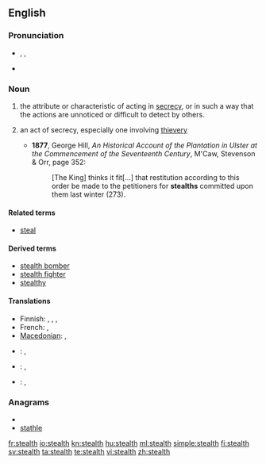 {{wikipedia|dab=stealth}}
==English==

===Pronunciation===
* {{enPR|stĕlth}}, {{IPA|/stɛlθ/}}, {{SAMPA|/stElT/}}
* {{rhymes|ɛlθ}}

===Noun===
{{en-noun|s|-}}

# {{uncountable}} the attribute or characteristic of acting in [[secrecy]], or in such a way that the actions are unnoticed or difficult to detect by others.
# {{context|archaic|countable}} an act of secrecy, especially one involving [[thievery]]
#* '''1877''', George Hill, ''An Historical Account of the Plantation in Ulster at the Commencement of the Seventeenth Century'', M'Caw, Stevenson & Orr, page 352:
#*: [The King] thinks it fit[...] that restitution according to this order be made to the petitioners for '''stealths''' committed upon them last winter (273).

====Related terms====
* [[steal]]

====Derived terms====
* [[stealth bomber]]
* [[stealth fighter]]
* [[stealthy]]

====Translations====
{{trans-top|attribute or characteristic of acting in secrecy}}
* Finnish: {{t|fi|salamyhkäisyys}}, {{t-|fi|salakähmäisyys}}, {{t-|fi|häive}}, {{t|fi|häivetekniikka}}
* French: {{t+|fr|furtivité|f}},  {{t+|fr|discrétion|f}}
* [[Macedonian]]: {{t|mk|прикрадување|n|tr=prikradúvanje}},  {{t|mk|потајност|f|tr=pótajnost}}
{{trans-mid}}
{{trans-bottom}}

{{checktrans-top}}
* {{ttbc|Dutch}}: {{t-|nl|steels}}, {{t+|nl|stiekem}}
{{trans-mid}}
* {{ttbc|Kurdish}}: {{t+|ku|dizîkî}}, {{t|ku|nehînî}}
* {{ttbc|Spanish}}: {{t-|es|cautela}}, {{t|es|sigilo}}
{{trans-bottom}}

===Anagrams===
* {{alphagram|aehlstt}}
* [[stathle#English|stathle]]

[[fr:stealth]]
[[io:stealth]]
[[kn:stealth]]
[[hu:stealth]]
[[ml:stealth]]
[[simple:stealth]]
[[fi:stealth]]
[[sv:stealth]]
[[ta:stealth]]
[[te:stealth]]
[[vi:stealth]]
[[zh:stealth]]